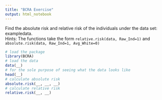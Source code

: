 ```yaml
---
title: "BCRA Exercise"
output: html_notebook
---
```


Find the absolute risk and relative risk of the individuals under the data set: exampledata.   
Hints: 
The functions take the form 
`relative.risk(data, Raw_Ind=1)` and `absolute.risk(data, Raw_Ind=1, Avg_White=0)`

```r
# load the package
library(BCRA)
# load the data
data(__)
# for the sole purpose of seeing what the data looks like
head(__)
# calculate absolute risk
absolute.risk(__, __, __)
# calculate relative risk
relative.risk(__, __)
```


